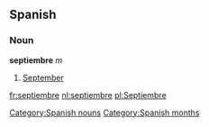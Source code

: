 == Spanish == 
=== Noun === 
'''septiembre''' ''m'' 
# [[September]] 
[[Category:Spanish nouns]]
[[Category:Spanish months]]

[[fr:septiembre]]
[[nl:septiembre]]
[[pl:Septiembre]]